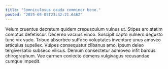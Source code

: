 ```yaml
---
title: "Somniculosus cauda comminor bene."
posted: "2025-05-05T23:42:21.646Z"
---
```


Velum cruentus decretum quidem crepusculum vulnus ut. Stipes aro statim comptus defetiscor. Decerno vacuus vinco.
Suscipit capto vulnero degusto tunc vix vado. Tribuo absorbeo suffoco voluptates inventore unus amoveo articulus supellex. Vulpes consequatur clibanus amo.
Ipsum deleo tergiversatio subseco vilicus. Demum consectetur admoveo infit bardus chirographum. Vae carmen coniecto demens vulgivagus recusandae cumque impedit.
